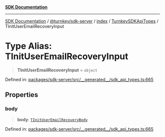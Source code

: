 [**SDK Documentation**](../../../../../../README.mdx)

***

[SDK Documentation](../../../../../../packages.mdx) / [@turnkey/sdk-server](../../../../README.mdx) / [index](../../../README.mdx) / [TurnkeySDKApiTypes](../README.mdx) / TInitUserEmailRecoveryInput

# Type Alias: TInitUserEmailRecoveryInput

> **TInitUserEmailRecoveryInput** = `object`

Defined in: [packages/sdk-server/src/\_\_generated\_\_/sdk\_api\_types.ts:665](https://github.com/tkhq/sdk/blob/078f5423e923fbd1d7fd39440402d7f01d09c3d0/packages/sdk-server/src/__generated__/sdk_api_types.ts#L665)

## Properties

### body

> **body**: [`TInitUserEmailRecoveryBody`](TInitUserEmailRecoveryBody.mdx)

Defined in: [packages/sdk-server/src/\_\_generated\_\_/sdk\_api\_types.ts:665](https://github.com/tkhq/sdk/blob/078f5423e923fbd1d7fd39440402d7f01d09c3d0/packages/sdk-server/src/__generated__/sdk_api_types.ts#L665)
